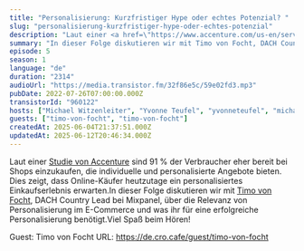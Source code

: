```yaml
---
title: "Personalisierung: Kurzfristiger Hype oder echtes Potenzial? "
slug: "personalisierung-kurzfristiger-hype-oder-echtes-potenzial"
description: "Laut einer <a href=\"https://www.accenture.com/us-en/services/interactive/propelling-growth-personalization\">Studie von Accenture</a> sind 91 % der Verbraucher eher bereit bei Shops einzukaufen, die individuelle und personalisierte Angebote bieten. Dies zeigt, dass Online-Käufer heutzutage ein personalisiertes Einkaufserlebnis erwarten.In dieser Folge diskutieren wir mit <a href=\"https://www.linkedin.com/in/tvonfocht/\">Timo von Focht</a>, DACH Country Lead bei Mixpanel, über die Relevanz von Personalisierung im E-Commerce und was ihr für eine erfolgreiche Personalisierung benötigt.Viel Spaß beim Hören!\n\n\n\n<!-- GUESTS START -->\nGuest: Timo von Focht\nURL: https://de.cro.cafe/guest/timo-von-focht\n<!-- GUESTS END -->"
summary: "In dieser Folge diskutieren wir mit Timo von Focht, DACH Country Lead bei Mixpanel, über die Relevanz von Personalisierung im E-Commerce und was ihr für eine erfolgreiche Personalisierung benötigt. "
episode: 5
season: 1
language: "de"
duration: "2314"
audioUrl: "https://media.transistor.fm/32f86e5c/59e02fd3.mp3"
pubDate: 2022-07-26T07:00:00.000Z
transistorId: "960122"
hosts: ["Michael Witzenleiter", "Yvonne Teufel", "yvonneteufel", "michaelwitzenleiter"]
guests: ["timo-von-focht", "timo-von-focht"]
createdAt: 2025-06-04T21:37:51.000Z
updatedAt: 2025-06-12T20:46:34.000Z
---
```


Laut einer <a href="https://www.accenture.com/us-en/services/interactive/propelling-growth-personalization">Studie von Accenture</a> sind 91 % der Verbraucher eher bereit bei Shops einzukaufen, die individuelle und personalisierte Angebote bieten. Dies zeigt, dass Online-Käufer heutzutage ein personalisiertes Einkaufserlebnis erwarten.In dieser Folge diskutieren wir mit <a href="https://www.linkedin.com/in/tvonfocht/">Timo von Focht</a>, DACH Country Lead bei Mixpanel, über die Relevanz von Personalisierung im E-Commerce und was ihr für eine erfolgreiche Personalisierung benötigt.Viel Spaß beim Hören!



<!-- GUESTS START -->
Guest: Timo von Focht
URL: https://de.cro.cafe/guest/timo-von-focht
<!-- GUESTS END -->
